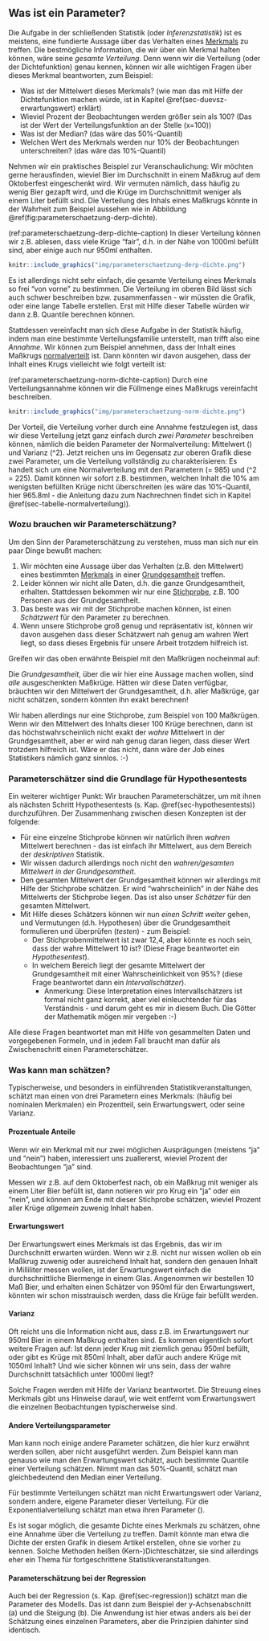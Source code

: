 ## Was ist ein Parameter? {#sec-wat-parameter}

Die Aufgabe in der schließenden Statistik (oder *Inferenzstatistik*) ist es meistens, eine fundierte Aussage über das Verhalten eines [Merkmals](#sec-ggsm) zu treffen. Die bestmögliche Information, die wir über ein Merkmal halten können, wäre seine *gesamte Verteilung*. Denn wenn wir die Verteilung (oder der Dichtefunktion) genau kennen, können wir alle wichtigen Fragen über dieses Merkmal beantworten, zum Beispiel:

- Was ist der Mittelwert dieses Merkmals? (wie man das mit Hilfe der Dichtefunktion machen würde, ist in Kapitel \@ref(sec-duevsz-erwartungswert) erklärt)
- Wieviel Prozent der Beobachtungen werden größer sein als 100? (Das ist der Wert der Verteilungsfunktion an der Stelle \(x=100\))
- Was ist der Median? (das wäre das 50%-Quantil)
- Welchen Wert des Merkmals werden nur 10% der Beobachtungen unterschreiten? (das wäre das 10%-Quantil)

Nehmen wir ein praktisches Beispiel zur Veranschaulichung: Wir möchten gerne herausfinden, wieviel Bier im Durchschnitt in einem Maßkrug auf dem Oktoberfest eingeschenkt wird. Wir vermuten nämlich, dass häufig zu wenig Bier gezapft wird, und die Krüge im Durchschnittmit weniger als einem Liter befüllt sind. Die Verteilung des Inhals eines Maßkrugs könnte in der Wahrheit zum Beispiel aussehen wie in Abbildung \@ref(fig:parameterschaetzung-derp-dichte).

(ref:parameterschaetzung-derp-dichte-caption) In dieser Verteilung können wir z.B. ablesen, dass viele Krüge "fair", d.h. in der Nähe von 1000ml befüllt sind, aber einige auch nur 950ml enthalten.

```r
knitr::include_graphics("img/parameterschaetzung-derp-dichte.png")
```

Es ist allerdings nicht sehr einfach, die gesamte Verteilung eines Merkmals so frei "von vorne" zu bestimmen. Die Verteilung im oberen Bild lässt sich auch schwer beschreiben bzw. zusammenfassen - wir müssten die Grafik, oder eine lange Tabelle erstellen. Erst mit Hilfe dieser Tabelle würden wir dann z.B. Quantile berechnen können.

Stattdessen vereinfacht man sich diese Aufgabe in der Statistik häufig, indem man eine bestimmte Verteilungsfamilie unterstellt, man trifft also eine *Annahme*. Wir können zum Beispiel annehmen, dass der Inhalt eines Maßkrugs [normalverteilt](#sec-normalverteilung) ist. Dann könnten wir davon ausgehen, dass der Inhalt eines Krugs vielleicht wie folgt verteilt ist:

(ref:parameterschaetzung-norm-dichte-caption) Durch eine Verteilungsannahme können wir die Füllmenge eines Maßkrugs vereinfacht beschreiben.

```r
knitr::include_graphics("img/parameterschaetzung-norm-dichte.png")
```

Der Vorteil, die Verteilung vorher durch eine Annahme festzulegen ist, dass wir diese Verteilung jetzt ganz einfach durch *zwei Parameter* beschreiben können, nämlich die beiden Parameter der Normalverteilung: Mittelwert \(\mu\) und Varianz \(\sigma^2\). Jetzt reichen uns im Gegensatz zur oberen Grafik diese zwei Parameter, um die Verteilung vollständig zu charakterisieren: Es handelt sich um eine Normalverteilung mit den Parametern \(\mu = 985\) und \(\sigma^2 = 225\). Damit können wir sofort z.B. bestimmen, welchen Inhalt die 10% am wenigsten befüllten Krüge nicht überschreiten (es wäre das 10%-Quantil, hier 965.8ml - die Anleitung dazu zum Nachrechnen findet sich in Kapitel \@ref(sec-tabelle-normalverteilung)).

### Wozu brauchen wir Parameterschätzung?

Um den Sinn der Parameterschätzung zu verstehen, muss man sich nur ein paar Dinge bewußt machen:

1. Wir möchten eine Aussage über das Verhalten (z.B. den Mittelwert) eines bestimmten [Merkmals](#sec-ggsm) in einer [Grundgesamtheit](#sec-ggsm) treffen.
2. Leider können wir nicht alle Daten, d.h. die ganze Grundgesamtheit, erhalten. Stattdessen bekommen wir nur eine [Stichprobe](#sec-ggsm), z.B. 100 Personen aus der Grundgesamtheit.
3. Das beste was wir mit der Stichprobe machen können, ist einen *Schätzwert* für den Parameter zu berechnen.
4. Wenn unsere Stichprobe groß genug und repräsentativ ist, können wir davon ausgehen dass dieser Schätzwert nah genug am wahren Wert liegt, so dass dieses Ergebnis für unsere Arbeit trotzdem hilfreich ist.

Greifen wir das oben erwähnte Beispiel mit den Maßkrügen nocheinmal auf:

Die *Grundgesamtheit*, über die wir hier eine Aussage machen wollen, sind *alle* ausgeschenkten Maßkrüge. Hätten wir diese Daten verfügbar, bräuchten wir den Mittelwert der Grundgesamtheit, d.h. aller Maßkrüge, gar nicht schätzen, sondern könnten ihn exakt berechnen!

Wir haben allerdings nur eine Stichprobe, zum Beispiel von 100 Maßkrügen. Wenn wir den Mittelwert des Inhalts dieser 100 Krüge berechnen, dann ist das höchstwahrscheinlich nicht exakt der *wahre* Mittelwert in der Grundgesamtheit, aber er wird nah genug daran liegen, dass dieser Wert trotzdem hilfreich ist. Wäre er das nicht, dann wäre der Job eines Statistikers nämlich ganz sinnlos. :-)

### Parameterschätzer sind die Grundlage für Hypothesentests

Ein weiterer wichtiger Punkt: Wir brauchen Parameterschätzer, um mit ihnen als nächsten Schritt Hypothesentests (s. Kap. \@ref(sec-hypothesentests)) durchzuführen. Der Zusammenhang zwischen diesen Konzepten ist der folgende:

- Für eine einzelne Stichprobe können wir natürlich ihren *wahren* Mittelwert berechnen - das ist einfach ihr Mittelwert, aus dem Bereich der *deskriptiven* Statistik.
- Wir wissen dadurch allerdings noch nicht den *wahren/gesamten Mittelwert in der Grundgesamtheit*.
- Den gesamten Mittelwert der Grundgesamtheit können wir allerdings mit Hilfe der Stichprobe schätzen. Er wird "wahrscheinlich" in der Nähe des Mittelwerts der Stichprobe liegen. Das ist also unser *Schätzer* für den gesamten Mittelwert.
- Mit Hilfe dieses Schätzers können wir nun *einen Schritt weiter* gehen, und Vermutungen (d.h. Hypothesen) über die Grundgesamtheit formulieren und überprüfen (*testen*) - zum Beispiel:
    - Der Stichprobenmittelwert ist zwar 12,4, aber könnte es noch sein, dass der wahre Mittelwert 10 ist? (Diese Frage beantwortet ein *Hypothesentest*).
    - In welchem Bereich liegt der gesamte Mittelwert der Grundgesamtheit mit einer Wahrscheinlichkeit von 95%? (diese Frage beantwortet dann ein *Intervallschätzer*).
        - Anmerkung: Diese Interpretation eines Intervallschätzers ist formal nicht ganz korrekt, aber viel einleuchtender für das Verständnis - und darum geht es mir in diesem Buch. Die Götter der Mathematik mögen mir vergeben :-)

Alle diese Fragen beantwortet man mit Hilfe von gesammelten Daten und vorgegebenen Formeln, und in jedem Fall braucht man dafür als Zwischenschritt einen Parameterschätzer.

### Was kann man schätzen?

Typischerweise, und besonders in einführenden Statistikveranstaltungen, schätzt man einen von drei Parametern eines Merkmals: (häufig bei nominalen Merkmalen) ein Prozentteil, sein Erwartungswert, oder seine Varianz.

#### Prozentuale Anteile

Wenn wir ein Merkmal mit nur zwei möglichen Ausprägungen (meistens "ja" und "nein") haben, interessiert uns zuallererst, wieviel Prozent der Beobachtungen "ja" sind.

Messen wir z.B. auf dem Oktoberfest nach, ob ein Maßkrug mit weniger als einem Liter Bier befüllt ist, dann notieren wir pro Krug ein "ja" oder ein "nein", und können am Ende mit dieser Stichprobe schätzen, wieviel Prozent aller Krüge *allgemein* zuwenig Inhalt haben.

#### Erwartungswert

Der Erwartungswert eines Merkmals ist das Ergebnis, das wir im Durchschnitt erwarten würden. Wenn wir z.B. nicht nur wissen wollen ob ein Maßkrug zuwenig oder ausreichend Inhalt hat, sondern den genauen Inhalt in Milliliter messen wollen, ist der Erwartungswert einfach die durchschnittliche Biermenge in einem Glas. Angenommen wir bestellen 10 Maß Bier, und erhalten einen Schätzer von 950ml für den Erwartungswert, könnten wir schon misstrauisch werden, dass die Krüge fair befüllt werden.

#### Varianz

Oft reicht uns die Information nicht aus, dass z.B. im Erwartungswert nur 950ml Bier in einem Maßkrug enthalten sind. Es kommen eigentlich sofort weitere Fragen auf: Ist denn jeder Krug mit ziemlich genau 950ml befüllt, oder gibt es Krüge mit 850ml Inhalt, aber dafür auch andere Krüge mit 1050ml Inhalt? Und wie sicher können wir uns sein, dass der wahre Durchschnitt tatsächlich unter 1000ml liegt?

Solche Fragen werden mit Hilfe der Varianz beantwortet. Die Streuung eines Merkmals gibt uns Hinweise darauf, wie weit entfernt vom Erwartungswert die einzelnen Beobachtungen typischerweise sind.

#### Andere Verteilungsparameter

Man kann noch einige andere Parameter schätzen, die hier kurz erwähnt werden sollen, aber nicht ausgeführt werden. Zum Beispiel kann man genauso wie man den Erwartungswert schätzt, auch bestimmte Quantile einer Verteilung schätzen. Nimmt man das 50%-Quantil, schätzt man gleichbedeutend den Median einer Verteilung.

Für bestimmte Verteilungen schätzt man nicht Erwartungswert oder Varianz, sondern andere, eigene Parameter dieser Verteilung. Für die Exponentialverteilung schätzt man etwa ihren Parameter \(\lambda\).

Es ist sogar möglich, die gesamte Dichte eines Merkmals zu schätzen, ohne eine Annahme über die Verteilung zu treffen. Damit könnte man etwa die Dichte der ersten Grafik in diesem Artikel erstellen, ohne sie vorher zu kennen. Solche Methoden heißen (Kern-)Dichteschätzer, sie sind allerdings eher ein Thema für fortgeschrittene Statistikveranstaltungen.

#### Parameterschätzung bei der Regression

Auch bei der Regression (s. Kap. \@ref(sec-regression)) schätzt man die Parameter des Modells. Das ist dann zum Beispiel der y-Achsenabschnitt \(a\) und die Steigung \(b\). Die Anwendung ist hier etwas anders als bei der Schätzung eines einzelnen Parameters, aber die Prinzipien dahinter sind identisch.
